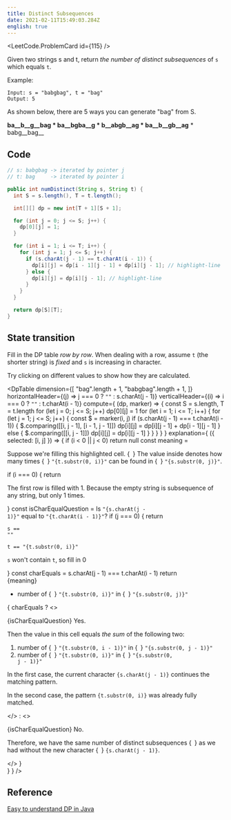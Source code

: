 ```yaml
---
title: Distinct Subsequences
date: 2021-02-11T15:49:03.284Z
english: true
---
```



<LeetCode.ProblemCard id={115} />

Given two strings s and t, return *the number of distinct subsequences* of `s` which equals `t`.

Example:

```
Input: s = "babgbag", t = "bag"
Output: 5
```

As shown below, there are 5 ways you can generate "bag" from S.

__ba__b__g__bag \* __ba__bgba__g__ \* __b__abgb__ag__ \* ba__b__gb__ag__ \* babg__bag__

## Code

```java
// s: babgbag -> iterated by pointer j
// t: bag     -> iterated by pointer i

public int numDistinct(String s, String t) {
  int S = s.length(), T = t.length();

  int[][] dp = new int[T + 1][S + 1];

  for (int j = 0; j <= S; j++) {
    dp[0][j] = 1;
  }

  for (int i = 1; i <= T; i++) {
    for (int j = 1; j <= S; j++) {
      if (s.charAt(j - 1) == t.charAt(i - 1)) {
        dp[i][j] = dp[i - 1][j - 1] + dp[i][j - 1]; // highlight-line
      } else {
        dp[i][j] = dp[i][j - 1]; // highlight-line
      }
    }
  }

  return dp[S][T];
}
```

## State transition


Fill in the DP table *row by row*. When dealing with a row,
assume `t` (the shorter string) is *fixed* and `s` is increasing in character.

Try clicking on different values to show how they are calculated.

<DpTable
  dimension={[
    "bag".length + 1,
    "babgbag".length + 1,
  ]}
  horizontalHeader={(j) => j === 0 ? `""` : s.charAt(j - 1)}
  verticalHeader={(i) => i === 0 ? `""` : t.charAt(i - 1)}
  compute={
    (dp, marker) => {
      const S = s.length, T = t.length
      for (let j = 0; j <= S; j++) dp[0][j] = 1
      for (let i = 1; i <= T; i++) {
        for (let j = 1; j <= S; j++) {
          const $ = marker(i, j)
          if (s.charAt(j - 1) === t.charAt(i - 1)) {
            $.comparing([[i, j - 1], [i - 1, j - 1]])
            dp[i][j] = dp[i][j - 1] + dp[i - 1][j - 1]
          } else {
            $.comparing([[i, j - 1]])
            dp[i][j] = dp[i][j - 1]
          }
        }
      }
    }
  }
  explanation={
    ({ selected: [i, j] }) => {
      if (i < 0 || j < 0) return null
      const meaning = <p>
        Suppose we're filling this <span className="is-active">highlighted cell</span>. {` `}
        The value inside denotes how many times {` `}
        <Code>"{t.substr(0, i)}"</Code> can be found in {` `}
        <Code>"{s.substr(0, j)}"</Code>.
      </p>
      if (i === 0) {
        return <section className="explanation">
          <p>
            The first row is filled with <InlineMath>1</InlineMath>.
            Because the empty string is subsequence of any string, but only <InlineMath>1</InlineMath> times.
          </p>
        </section>
      }
      const isCharEqualQuestion = <span>
        Is <Code>"{s.charAt(j - 1)}"</Code> equal to <Code>"{t.charAt(i - 1)}"</Code>?
      </span>
      if (j === 0) {
        return <section className="explanation">
          <p><Code>s == ""</Code></p>
          <p><Code>t == "{t.substr(0, i)}"</Code></p>
          <p>
            <Code>s</Code> won't contain <Code>t</Code>, so fill in <InlineMath>0</InlineMath>
          </p>
        </section>
      }
      const charEquals = s.charAt(j - 1) === t.charAt(i - 1)
      return <section className="explanation">
        {meaning}
        <ul>
          <li>number of {` `}
            <Code>"{t.substr(0, i)}"</Code> in {` `}
            <Code>"{s.substr(0, j)}"</Code>
          </li>
        </ul>
        {
          charEquals ?
            <>
              <p>{isCharEqualQuestion} Yes.</p>
              <p>Then the value in this cell equals <i>the sum</i> of the following two:</p>
              <ol>
                <li>number of {` `}
                  <Code>"{t.substr(0, i - 1)}"</Code> in {` `}
                  <Code>"{s.substr(0, j - 1)}"</Code>
                </li>
                <li>number of {` `}
                  <Code>"{t.substr(0, i)}"</Code> in {` `}
                  <Code>"{s.substr(0, j - 1)}"</Code>
                </li>
              </ol>
              <p>In the first case, the current character <Code>{s.charAt(j - 1)}</Code> continues the matching pattern.
              </p>
              <p>In the second case, the pattern <Code>{t.substr(0, i)}</Code> was already fully matched.</p>
            </> :
            <>
              <p>{isCharEqualQuestion} No.</p>
              <p>
                Therefore, we have the same number of distinct subsequences {` `}
                as we had without the new character {` `}
                <Code>{s.charAt(j - 1)}</Code>.
              </p>
            </>
        }
      </section>
    }
  }
/>

## Reference
[Easy to understand DP in Java](https://leetcode.com/problems/distinct-subsequences/discuss/37327/Easy-to-understand-DP-in-Java)
